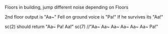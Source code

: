 Floors in building, jump different noise depending on Floors

2nd floor output is "Aa~"
Fell on ground voice is "Pa!"
If he survives its "Aa!"

sc(2) should return "Aa~ Pa! Aa!"
sc(7) //"Aa~ Aa~ Aa~ Aa~ Aa~ Aa~ Pa!"